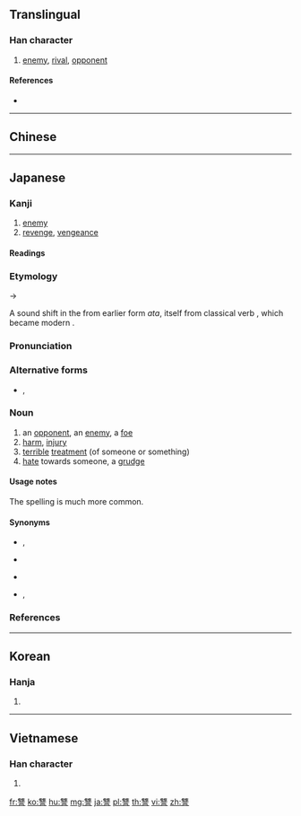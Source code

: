 {{character info/new}}
{{also|讎|仇}}
==Translingual==

===Han character===
{{Han char|rn=149|rad=言|as=16|sn=23|four=|canj=OGYMR|ids=⿱雔言}}

# [[enemy]], [[rival]], [[opponent]]

====References====
* {{Han ref|kx=1187.030|dkj=36125|hdz=64031.030|uh=8B90|ud=35728}}

----

==Chinese==
{{zh-see|讎|v}}

----

==Japanese==

===Kanji===
{{ja-kanji|grade=|rs=言16}}

# [[enemy]]
# [[revenge]], [[vengeance]]

====Readings====
{{ja-readings
|goon=[[じゅ]] (ju), [[ず]] (zu)
|on=[[しゅう]] (shū), {{qualifier|historical}} [[しう]] (shiu)
|kun=[[あだ]] (ada), [[むくいる]] ([[讐いる]], mukuiru)
}}

===Etymology===
{{ja-kanjitab|yomi=k|あだ}}
{{IPAchar|/ata/}} → {{IPAchar|/ada/}}

A sound shift in the {{w|Edo period}} from earlier form ''ata'', itself from classical verb {{m|ja|当つ|tr=atsu}}, which became modern {{m|ja|当たる|tr=ataru||to be against}}.

===Pronunciation===
{{ja-pron|yomi=k|あだ|acc=2|acc_ref=DJR}}

===Alternative forms===
* {{ja-l|仇}}, {{qualifier|rare}} {{ja-l|寇}}

===Noun===
{{ja-noun|あだ}}

# an [[opponent]], an [[enemy]], a [[foe]]
# [[harm]], [[injury]]
# [[terrible]] [[treatment]] (of someone or something)
# [[hate]] towards someone, a [[grudge]]

====Usage notes====
The spelling {{m|ja|仇}} is much more common.

====Synonyms====
* {{sense|enemy}} {{m|ja|敵|tr=kataki}}, {{m|ja|敵|tr=teki}}
* {{sense|harm}} {{m|ja|危害|tr=kigai}}
* {{sense|hate}} {{m|ja|怨み|tr=urami}}
* {{sense|grudge}} {{m|ja|怨恨|tr=enkon}}, {{m|ja|遺恨|tr=ikon}}

===References===
<references/>

----

==Korean==

===Hanja===
{{ko-hanja|hangeul=수|eumhun=|rv=su|mr=su|y=swu}}

# {{defn|lang=ko|sort=言16}}

----

==Vietnamese==

===Han character===
{{vi-readings|rs=言16|hanviet=[[cừu]], [[thù]]}}

# {{defn|lang=vi|sort=言16}}

[[fr:讐]]
[[ko:讐]]
[[hu:讐]]
[[mg:讐]]
[[ja:讐]]
[[pl:讐]]
[[th:讐]]
[[vi:讐]]
[[zh:讐]]